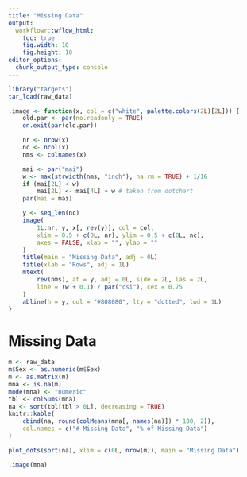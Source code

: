 ```yaml
---
title: "Missing Data"
output:
  workflowr::wflow_html:
    toc: true
    fig.width: 10
    fig.height: 10
editor_options:
  chunk_output_type: console
---
```


```r
library("targets")
tar_load(raw_data)

.image <- function(x, col = c("white", palette.colors(2L)[2L])) {
    old.par <- par(no.readonly = TRUE)
    on.exit(par(old.par))

    nr <- nrow(x)
    nc <- ncol(x)
    nms <- colnames(x)

    mai <- par("mai")
    w <- max(strwidth(nms, "inch"), na.rm = TRUE) + 1/16
    if (mai[2L] < w)
        mai[2L] <- mai[4L] + w # taken from dotchart
    par(mai = mai)

    y <- seq_len(nc)
    image(
        1L:nr, y, x[, rev(y)], col = col,
        xlim = 0.5 + c(0L, nr), ylim = 0.5 + c(0L, nc),
        axes = FALSE, xlab = "", ylab = ""
    )
    title(main = "Missing Data", adj = 0L)
    title(xlab = "Rows", adj = 1L)
    mtext(
        rev(nms), at = y, adj = 0L, side = 2L, las = 2L,
        line = (w + 0.1) / par("csi"), cex = 0.75
    )
    abline(h = y, col = "#808080", lty = "dotted", lwd = 1L)
}
```

# Missing Data

```r
m <- raw_data
m$Sex <- as.numeric(m$Sex)
m <- as.matrix(m)
mna <- is.na(m)
mode(mna) <- "numeric"
tbl <- colSums(mna)
na <- sort(tbl[tbl > 0L], decreasing = TRUE)
knitr::kable(
    cbind(na, round(colMeans(mna[, names(na)]) * 100, 2)),
    col.names = c("# Missing Data", "% of Missing Data")
)

plot_dots(sort(na), xlim = c(0L, nrow(m)), main = "Missing Data")
```

```r
.image(mna)
```
